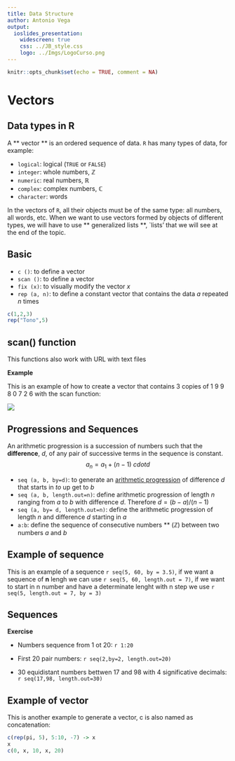 ```yaml
---
title: Data Structure
author: Antonio Vega
output: 
  ioslides_presentation:
    widescreen: true
    css: ../JB_style.css
    logo: ../Imgs/LogoCurso.png
---
```


```r
knitr::opts_chunk$set(echo = TRUE, comment = NA)
```

# Vectors

## Data types in R

A ** vector ** is an ordered sequence of data. `R` has many types of data, for example:

- `logical`: logical (``` TRUE``` or ```FALSE```)
- `integer`: whole numbers, $\mathbb Z$
- `numeric`: real numbers, $\mathbb R$
- `complex`: complex numbers, $\mathbb C$
- `character`: words

In the vectors of `R`, all their objects must be of the same type: all numbers, all words, etc. When we want to use vectors formed by objects of different types, we will have to use ** generalized lists **, `lists' that we will see at the end of the topic.

## Basic

- ```c ()```: to define a vector
- ```scan ()```: to define a vector
- ```fix (x)```: to visually modify the vector $x$
- ```rep (a, n)```: to define a constant vector that contains the data $a$ repeated $n$ times

```r
c(1,2,3)
rep("Tono",5)
```


## scan() function {.example}

This functions also work with URL with text files

**Example**

This is an example of how to create a vector that contains 3 copies of 1 9 9 8 0 7 2 6 with the scan function:

<div class = "aligncenter">
![](../Imgs/scan.png)
</div>

## Progressions and Sequences

An arithmetic progression is a succession of numbers such that the **difference**, $d$, of any pair of successive terms in the sequence is constant.
$$a_n = a_1 + (n-1) \ cdot d$$

- ```seq (a, b, by=d)```: to generate an [arithmetic progression](https://es.wikipedia.org/wiki/ArhythmicProgression) of difference $d$ that starts in $to$ up get to $b$
- ```seq (a, b, length.out=n)```: define arithmetic progression of length $n$ ranging from $a$ to $b$ with difference $d$. Therefore $d = (b-a) / (n-1)$
- ```seq (a, by= d, length.out=n)```: define the arithmetic progression of length $n$ and difference $d$ starting in $a$
- ```a:b```: define the sequence of consecutive numbers ** ($\mathbb{Z}$) between two numbers $a$ and $b$

## Example of sequence  {.example}

This is an example of a sequence `r seq(5, 60, by = 3.5)`, if we want a sequence of **n** lengh we can use `r seq(5, 60, length.out = 7)`, if we want to start in n number and have a determinate lenght with n step we use `r seq(5, length.out = 7, by = 3)`

## Sequences {.exercise}

**Exercise**

* Numbers sequence from 1 ot 20:  `r 1:20`

* First 20 pair numbers: `r seq(2,by=2, length.out=20)`

* 30 equidistant numbers bettwen 17 and 98 with 4 significative decimals: 
`r seq(17,98, length.out=30)`

## Example of vector  {.example}

This is another example to generate a vector, c is also named as concatenation:

```r
c(rep(pi, 5), 5:10, -7) -> x
x
c(0, x, 10, x, 20)
```




